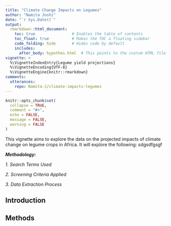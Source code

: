 ```yaml
---
title: "Climate Change Impacts on Legumes"
author: "Namita Joshi"
date: "`r Sys.Date()`"
output:
  rmarkdown::html_document:
    toc: true                # Enables the table of contents
    toc_float: true          # Makes the TOC a floating sidebar
    code_folding: hide       # Hides code by default
    includes:
      after_body: hypothes.html  # This points to the custom HTML file
vignette: >
  %\VignetteIndexEntry{Legume yield projections}
  %\VignetteEncoding{UTF-8}
  %\VignetteEngine{knitr::rmarkdown}
comments:
  utterances:
    repo: Namita-J/climate-impacts-legumes
---
```


```r
knitr::opts_chunk$set(
  collapse = TRUE,
  comment = "#>",
  echo = FALSE,
  message = FALSE,
  warning = FALSE
)
```

This vignette aims to explore the data on the projected impacts of climate change on legume crops in Africa. It will explore the following: 
sdgsdfgsgf

***Methodology:***

*1. Search Terms Used*

*2. Screening Criteria Applied*

*3. Data Extraction Process*

## Introduction


## Methods

